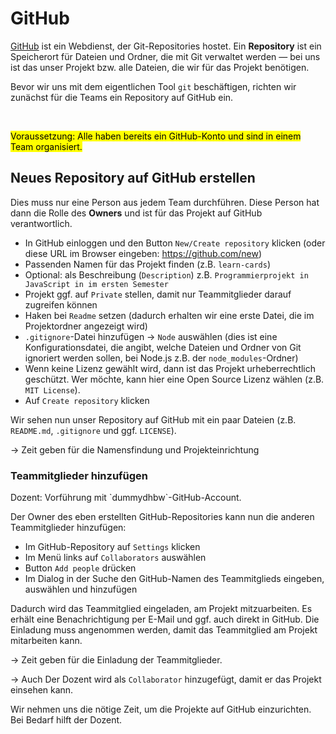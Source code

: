 
# GitHub

[GitHub](https://github.com) ist ein Webdienst, der 
Git-Repositories hostet. Ein **Repository** ist ein Speicherort 
für Dateien und Ordner, die mit Git verwaltet werden &mdash; bei 
uns ist das unser Projekt bzw. alle Dateien, die wir für das 
Projekt benötigen.

Bevor wir uns mit dem eigentlichen Tool `git` beschäftigen, 
richten wir zunächst für die Teams ein Repository auf GitHub ein.

<br/>

<mark>Voraussetzung: Alle haben bereits ein GitHub-Konto und 
sind in einem Team organisiert.</mark>

## Neues Repository auf GitHub erstellen

Dies muss nur eine Person aus jedem Team durchführen. 
Diese Person hat dann die Rolle des **Owners** und ist 
für das Projekt auf GitHub verantwortlich.

- In GitHub einloggen und den Button `New/Create repository` klicken (oder diese URL im Browser eingeben: https://github.com/new)
- Passenden Namen für das Projekt finden (z.B. `learn-cards`)
- Optional: als Beschreibung (`Description`) z.B. `Programmierprojekt in JavaScript in im ersten Semester` 
- Projekt ggf. auf `Private` stellen, damit nur Teammitglieder darauf zugreifen können
- Haken bei `Readme` setzen (dadurch erhalten wir eine erste Datei, die im Projektordner angezeigt wird)
- `.gitignore`-Datei hinzufügen &rarr; `Node` auswählen (dies ist eine Konfigurationsdatei, die angibt, welche Dateien und Ordner von Git ignoriert werden sollen, bei Node.js z.B. der `node_modules`-Ordner)
- Wenn keine Lizenz gewählt wird, dann ist das Projekt urheberrechtlich geschützt. Wer möchte, kann hier eine Open Source Lizenz wählen (z.B. `MIT License`).
- Auf `Create repository` klicken

Wir sehen nun unser Repository auf GitHub mit ein paar 
Dateien (z.B. `README.md`, `.gitignore` und ggf. `LICENSE`).

&rarr; Zeit geben für die Namensfindung und Projekteinrichtung

### Teammitglieder hinzufügen

<Callout type="info" emoji="👨🏻‍💻">
Dozent: Vorführung mit `dummydhbw`-GitHub-Account.
</Callout>

Der Owner des eben erstellten GitHub-Repositories kann nun die 
anderen Teammitglieder hinzufügen:

- Im GitHub-Repository auf `Settings` klicken
- Im Menü links auf `Collaborators` auswählen
- Button `Add people` drücken
- Im Dialog in der Suche den GitHub-Namen des Teammitglieds eingeben, auswählen und hinzufügen

Dadurch wird das Teammitglied eingeladen, am Projekt 
mitzuarbeiten. Es erhält eine Benachrichtigung per E-Mail und
ggf. auch direkt in GitHub. Die Einladung muss angenommen werden, 
damit das Teammitglied am Projekt mitarbeiten kann.

&rarr; Zeit geben für die Einladung der Teammitglieder.

&rarr; Auch Der Dozent wird als `Collaborator` hinzugefügt, damit er das Projekt einsehen kann.

<Callout>
Wir nehmen uns die nötige Zeit, um die Projekte auf GitHub 
einzurichten. Bei Bedarf hilft der Dozent.
</Callout>